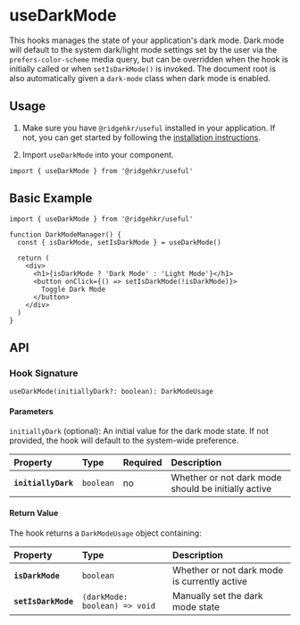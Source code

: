 
# useDarkMode

This hooks manages the state of your application's dark mode. Dark mode will default to the system dark/light mode settings set by the user via the `prefers-color-scheme` media query, but can be overridden when the hook is initially called or when `setIsDarkMode()` is invoked. The document root is also automatically given a `dark-mode` class when dark mode is enabled.

## Usage

1. Make sure you have `@ridgehkr/useful` installed in your application. If not, you can get started by following the [installation instructions](/#getting-started).

2. Import `useDarkMode` into your component.

```tsx
import { useDarkMode } from '@ridgehkr/useful'
```

## Basic Example

```tsx /useDarkMode/ filename="App.jsx"
import { useDarkMode } from '@ridgehkr/useful'

function DarkModeManager() {
  const { isDarkMode, setIsDarkMode } = useDarkMode()

  return (
    <div>
      <h1>{isDarkMode ? 'Dark Mode' : 'Light Mode'}</h1>
      <button onClick={() => setIsDarkMode(!isDarkMode)}>
        Toggle Dark Mode
      </button>
    </div>
  )
}
```

## API

### Hook Signature

```tsx
useDarkMode(initiallyDark?: boolean): DarkModeUsage
```

#### Parameters

`initiallyDark` (optional): An initial value for the dark mode state. If not provided, the hook will default to the system-wide preference.

| Property            | Type      | Required | Description                                         |
| :------------------ | :-------- | :------- | :-------------------------------------------------- |
| **`initiallyDark`** | `boolean` | no       | Whether or not dark mode should be initially active |

#### Return Value

The hook returns a `DarkModeUsage` object containing:

| Property            | Type                          | Description                                  |
| :------------------ | :---------------------------- | :------------------------------------------- |
| **`isDarkMode`**    | `boolean`                     | Whether or not dark mode is currently active |
| **`setIsDarkMode`** | `(darkMode: boolean) => void` | Manually set the dark mode state             |
